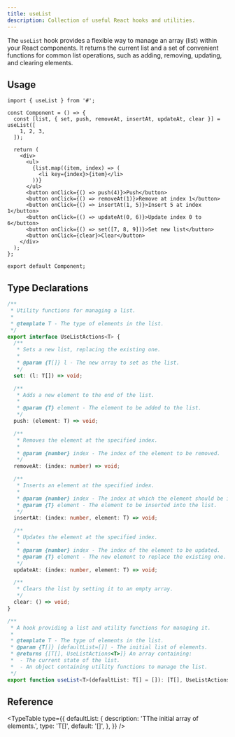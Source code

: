 ```yaml
---
title: useList
description: Collection of useful React hooks and utilities.
---
```


The `useList` hook provides a flexible way to manage an array (list) within your React components. It returns the current list and a set of convenient functions for common list operations, such as adding, removing, updating, and clearing elements.

## Usage

```tsx
import { useList } from '#';

const Component = () => {
  const [list, { set, push, removeAt, insertAt, updateAt, clear }] = useList([
    1, 2, 3,
  ]);

  return (
    <div>
      <ul>
        {list.map((item, index) => (
          <li key={index}>{item}</li>
        ))}
      </ul>
      <button onClick={() => push(4)}>Push</button>
      <button onClick={() => removeAt(1)}>Remove at index 1</button>
      <button onClick={() => insertAt(1, 5)}>Insert 5 at index 1</button>
      <button onClick={() => updateAt(0, 6)}>Update index 0 to 6</button>
      <button onClick={() => set([7, 8, 9])}>Set new list</button>
      <button onClick={clear}>Clear</button>
    </div>
  );
};

export default Component;
```

## Type Declarations

```typescript
/**
 * Utility functions for managing a list.
 *
 * @template T - The type of elements in the list.
 */
export interface UseListActions<T> {
  /**
   * Sets a new list, replacing the existing one.
   *
   * @param {T[]} l - The new array to set as the list.
   */
  set: (l: T[]) => void;

  /**
   * Adds a new element to the end of the list.
   *
   * @param {T} element - The element to be added to the list.
   */
  push: (element: T) => void;

  /**
   * Removes the element at the specified index.
   *
   * @param {number} index - The index of the element to be removed.
   */
  removeAt: (index: number) => void;

  /**
   * Inserts an element at the specified index.
   *
   * @param {number} index - The index at which the element should be inserted.
   * @param {T} element - The element to be inserted into the list.
   */
  insertAt: (index: number, element: T) => void;

  /**
   * Updates the element at the specified index.
   *
   * @param {number} index - The index of the element to be updated.
   * @param {T} element - The new element to replace the existing one.
   */
  updateAt: (index: number, element: T) => void;

  /**
   * Clears the list by setting it to an empty array.
   */
  clear: () => void;
}

/**
 * A hook providing a list and utility functions for managing it.
 *
 * @template T - The type of elements in the list.
 * @param {T[]} [defaultList=[]] - The initial list of elements.
 * @returns {[T[], UseListActions<T>]} An array containing:
 *  - The current state of the list.
 *  - An object containing utility functions to manage the list.
 */
export function useList<T>(defaultList: T[] = []): [T[], UseListActions<T>];
```

## Reference

<TypeTable
  type={{
    defaultList: {
      description: 'TThe initial array of elements.',
      type: 'T[]',
      default: '[]',
    },
  }}
/>
